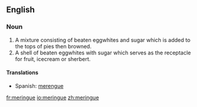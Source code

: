 ==English==

===Noun===
{{en-noun-reg-both}}

# A mixture consisting of beaten eggwhites and sugar which is added to the tops of pies then browned.
# A shell of beaten eggwhites with sugar which serves as the receptacle for fruit, icecream or sherbert.

====Translations====
*Spanish: [[merengue]]

[[fr:meringue]]
[[io:meringue]]
[[zh:meringue]]
